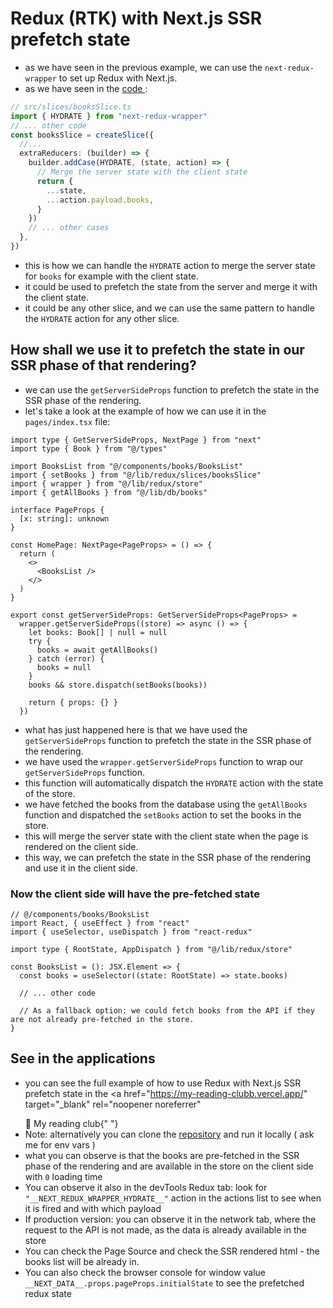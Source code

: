 # Redux (RTK) with Next.js SSR prefetch state

- as we have seen in the previous example, we can use the `next-redux-wrapper` to set up Redux with Next.js.
- as we have seen in the <a href="https://github.com/SergeAtZeArtfinder/next-rtk-reading-club/blob/main/src/lib/redux/slices/booksSlice.ts" target='_blank' rel="noopener noreferrer">code </a>:

```typescript
// src/slices/booksSlice.ts
import { HYDRATE } from "next-redux-wrapper"
// ... other code
const booksSlice = createSlice({
  //...
  extraReducers: (builder) => {
    builder.addCase(HYDRATE, (state, action) => {
      // Merge the server state with the client state
      return {
        ...state,
        ...action.payload.books,
      }
    })
    // ... other cases
  },
})
```

- this is how we can handle the `HYDRATE` action to merge the server state for `books` for example with the client state.
- it could be used to prefetch the state from the server and merge it with the client state.
- it could be any other slice, and we can use the same pattern to handle the `HYDRATE` action for any other slice.

## How shall we use it to prefetch the state in our SSR phase of that rendering?

- we can use the `getServerSideProps` function to prefetch the state in the SSR phase of the rendering.
- let's take a look at the example of how we can use it in the `pages/index.tsx` file:

```tsx
import type { GetServerSideProps, NextPage } from "next"
import type { Book } from "@/types"

import BooksList from "@/components/books/BooksList"
import { setBooks } from "@/lib/redux/slices/booksSlice"
import { wrapper } from "@/lib/redux/store"
import { getAllBooks } from "@/lib/db/books"

interface PageProps {
  [x: string]: unknown
}

const HomePage: NextPage<PageProps> = () => {
  return (
    <>
      <BooksList />
    </>
  )
}

export const getServerSideProps: GetServerSideProps<PageProps> =
  wrapper.getServerSideProps((store) => async () => {
    let books: Book[] | null = null
    try {
      books = await getAllBooks()
    } catch (error) {
      books = null
    }
    books && store.dispatch(setBooks(books))

    return { props: {} }
  })
```

- what has just happened here is that we have used the `getServerSideProps` function to prefetch the state in the SSR phase of the rendering.
- we have used the `wrapper.getServerSideProps` function to wrap our `getServerSideProps` function.
- this function will automatically dispatch the `HYDRATE` action with the state of the store.
- we have fetched the books from the database using the `getAllBooks` function and dispatched the `setBooks` action to set the books in the store.
- this will merge the server state with the client state when the page is rendered on the client side.
- this way, we can prefetch the state in the SSR phase of the rendering and use it in the client side.

### Now the client side will have the pre-fetched state

```tsx
// @/components/books/BooksList
import React, { useEffect } from "react"
import { useSelector, useDispatch } from "react-redux"

import type { RootState, AppDispatch } from "@/lib/redux/store"

const BooksList = (): JSX.Element => {
  const books = useSelector((state: RootState) => state.books)

  // ... other code

  // As a fallback option: we could fetch books from the API if they are not already pre-fetched in the store.
}
```

## See in the applications

- you can see the full example of how to use Redux with Next.js SSR prefetch state in the
  <a
    href="https://my-reading-clubb.vercel.app/"
    target="_blank"
    rel="noopener noreferrer"
  >
    📙 My reading club{" "}
  </a>
- Note: alternatively you can clone the [repository](https://github.com/SergeAtZeArtfinder/next-rtk-reading-club) and run it locally ( ask me for env vars )
- what you can observe is that the books are pre-fetched in the SSR phase of the rendering and are available in the store on the client side with `0` loading time
- You can observe it also in the devTools Redux tab: look for `"__NEXT_REDUX_WRAPPER_HYDRATE__"` action in the actions list to see when it is fired and with which payload
- If production version: you can observe it in the network tab, where the request to the API is not made, as the data is already available in the store
- You can check the Page Source and check the SSR rendered html - the books list will be already in.
- You can also check the browser console for window value `__NEXT_DATA__.props.pageProps.initialState` to see the prefetched redux state
